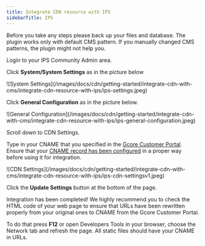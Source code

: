 ---
title: Integrate CDN resource with IPS
sidebarTitle: IPS
---

Before you take any steps please back up your files and database. The plugin works only with default CMS pattern. If you manually changed CMS patterns, the plugin might not help you.

Login to your IPS Community Admin area.

Click **System/System Settings** as in the picture below 


<Frame>![System Settings](/images/docs/cdn/getting-started/integrate-cdn-with-cms/integrate-cdn-resource-with-ips/ips-settings.jpeg)</Frame>



Click **General Configuration** as in the picture below.


<Frame>![General Configuration](/images/docs/cdn/getting-started/integrate-cdn-with-cms/integrate-cdn-resource-with-ips/ips-general-configuration.jpeg)</Frame>



Scroll down to CDN Settings.

Type in your CNAME that you specified in the [Gcore Customer Portal](https://accounts.gcore.com/reports/dashboard). Ensure that your [CNAME record has been configured](/cdn/cdn-resource-options/general/create-and-set-a-custom-domain-for-the-content-delivery-via-cdn) in a proper way before using it for integration. 


<Frame>![CDN Settings](/images/docs/cdn/getting-started/integrate-cdn-with-cms/integrate-cdn-resource-with-ips/ips-cdn-settingsv1.jpeg)</Frame>



Click the **Update Settings** button at the bottom of the page.

Integration has been completed! We highly recommend you to check the HTML code of your web page to ensure that URLs have been rewritten properly from your original ones to CNAME from the Gcore Customer Portal.

To do that press **F12** or open Developers Tools in your browser, choose the Network tab and refresh the page. All static files should have your CNAME in URLs.